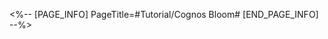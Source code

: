 <%-- [PAGE_INFO]
PageTitle=#Tutorial/Cognos Bloom#
[END_PAGE_INFO] --%>
{{Tutorial
|sort      = 634601
|title     = Cognos Bloom
|subtitle  = 
|type      = Adventure
|about     = 
|image1    = Tutorial Cognos Bloom 1.png{{subst:void|<!--$UPLOAD:<<SpriteOutput/TutorialPic/TutorialPage_634601.png>-<Tutorial Cognos Bloom 1.png>-<Tutorial Files>>-->}}
|text1     = Have the character stand on the {{Color|h|nobold=1|Cognos Bloom}} to reach a higher location through its growth, and cause it to go back down via the Rewind ability.
|image2    = Tutorial Cognos Bloom 2.png{{subst:void|<!--$UPLOAD:<<SpriteOutput/TutorialPic/TutorialPage_634602.png>-<Tutorial Cognos Bloom 2.png>-<Tutorial Files>>-->}}
|text2     = Cognos Bloom sometimes becomes corrupted. Even after it has been Rewound, it will still return to its state before the ability was used.
}}